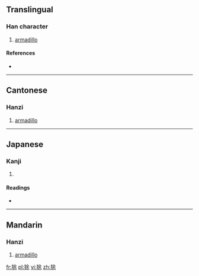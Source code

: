 ==Translingual==

===Han character===
{{Han char|rn=94|rad=犬|as=07|sn=10|four=4829<sub>4</sub>|canj=大竹人一木 (KHOMD)}}

# [[armadillo]]

====References====
* {{Han ref|kx=0711.120|dkj=20409|dj=1123.120|hdz=21349.110|uh=72F3|ud=29427|bh=D2A8|bd=53928}}

----

==Cantonese==

===Hanzi===
{{yue-hanzi|jyut=jyu4|y=yyùh}}

# [[armadillo]]

----

==Japanese==

===Kanji===
{{ja-kanji|grade=uc|rs=犬07}}

# {{defn|Japanese|sort=犬07}}

====Readings====
* {{ja-readings|on=[[よ]] (yo)|kun=}}

----

==Mandarin==

===Hanzi===
{{cmn-hanzi|pin=[[yú]] ([[yu2]])|wg=yü<sup>2</sup>}}

# [[armadillo]]

[[fr:狳]]
[[pl:狳]]
[[vi:狳]]
[[zh:狳]]